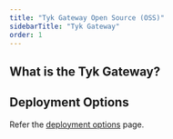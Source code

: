 ```yaml
---
title: "Tyk Gateway Open Source (OSS)"
sidebarTitle: "Tyk Gateway"
order: 1
---
```



## What is the Tyk Gateway?



## Deployment Options

Refer the [deployment options](/docs3/apim) page.